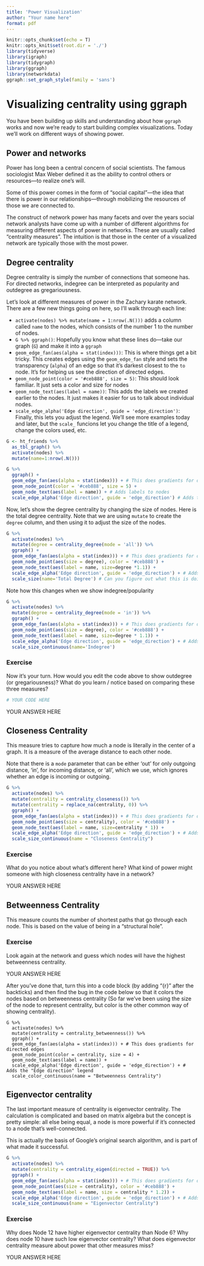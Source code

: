 ```yaml
---
title: 'Power Visualization'
author: "Your name here"
format: pdf
---
```



```r
knitr::opts_chunk$set(echo = T)
knitr::opts_knit$set(root.dir = './')
library(tidyverse)
library(igraph)
library(tidygraph)
library(ggraph)
library(networkdata)
ggraph::set_graph_style(family = 'sans')
```

# Visualizing centrality using ggraph

You have been building up skills and understanding about how `ggraph` works and now we're ready to start building complex visualizations. Today we'll work on different ways of showing power.

## Power and networks

Power has long been a central concern of social scientists. The famous sociologist Max Weber defined it as the ability to control others or resources---to realize one's will.

Some of this power comes in the form of "social capital"---the idea that there is power in our relationships---through mobilizing the resources of those we are connected to.


The construct of network power has many facets and over the years social network analysts have come up with a number of different algorithms for measuring different aspects of power in networks. These are usually called "centrality measures". The intuition is that those in the center of a visualized network are typically those with the most power.

## Degree centrality

Degree centrality is simply the number of connections that someone has. For directed networks, indegree can be interpreted as popularity and outdegree as gregariousness.

Let's look at different measures of power in the Zachary karate network. There are a few new things going on here, so I'll walk through each line:

* `activate(nodes) %>% mutate(name = 1:nrow(.N()))` adds a column called `name` to the nodes, which consists of the number 1 to the number of nodes.
* `G %>% ggraph()`: Hopefully you know what these lines do---take our graph (`G`) and make it into a `ggraph`
* `geom_edge_fan(aes(alpha = stat(index)))`: This is where things get a bit tricky. This creates edges using the `geom_edge_fan` style and sets the transparency (`alpha`) of an edge so that it's darkest closest to the `to` node. It's for helping us see the direction of directed edges.
* `geom_node_point(color = '#ceb888', size = 5)`: This should look familiar. It just sets a color and size for nodes
* `geom_node_text(aes(label = name))`: This adds the labels we created earlier to the nodes. It just makes it easier for us to talk about individual nodes.
* `scale_edge_alpha('Edge direction', guide = 'edge_direction')`: Finally, this lets you adjust the legend. We'll see more examples today and later, but the `scale_` funcions let you change the title of a legend, change the colors used, etc.

```r
G <- ht_friends %>%
  as_tbl_graph() %>%
  activate(nodes) %>%
  mutate(name=1:nrow(.N()))

G %>%
  ggraph() + 
  geom_edge_fan(aes(alpha = stat(index))) + # This does gradients for directed edges
  geom_node_point(color = '#ceb888', size = 5) + 
  geom_node_text(aes(label = name)) + # Adds labels to nodes
  scale_edge_alpha('Edge direction', guide = 'edge_direction') # Adds the "Edge direction" legend

```

Now, let's show the degree centrality by changing the size of nodes. Here is the total degree centrality. Note that we are using `mutate` to create the `degree` column, and then using it to adjust the size of the nodes.

```r
G %>%
  activate(nodes) %>%
  mutate(degree = centrality_degree(mode = 'all')) %>%
  ggraph() +
  geom_edge_fan(aes(alpha = stat(index))) + # This does gradients for directed edges
  geom_node_point(aes(size = degree), color = '#ceb888') +
  geom_node_text(aes(label = name, size=degree *1.1)) +
  scale_edge_alpha('Edge direction', guide = 'edge_direction') + # Adds the "Edge direction" legend
  scale_size(name='Total Degree') # Can you figure out what this is doing?
```

Note how this changes when we show indegree/popularity

```r
G %>%
  activate(nodes) %>%
  mutate(degree = centrality_degree(mode = 'in')) %>%
  ggraph() +
  geom_edge_fan(aes(alpha = stat(index))) + # This does gradients for directed edges
  geom_node_point(aes(size = degree), color = '#ceb888') +
  geom_node_text(aes(label = name, size=degree * 1.1)) +
  scale_edge_alpha('Edge direction', guide = 'edge_direction') + # Adds the "Edge direction" legend
  scale_size_continuous(name='Indegree')
```

### Exercise

Now it's your turn. How would you edit the code above to show outdegree (or gregariousness)? What do you learn / notice based on comparing these three measures?


```r

# YOUR CODE HERE

```

YOUR ANSWER HERE




## Closeness Centrality

This measure tries to capture how much a node is literally in the center of a graph. It is a measure of the average distance to each other node.

Note that there is a `mode` parameter that can be either 'out' for only outgoing distance, 'in', for incoming distance, or 'all', which we use, which ignores whether an edge is incoming or outgoing.

```r

G %>%
  activate(nodes) %>%
  mutate(centrality = centrality_closeness()) %>%
  mutate(centrality = replace_na(centrality, 0)) %>%
  ggraph() + 
  geom_edge_fan(aes(alpha = stat(index))) + # This does gradients for directed edges
  geom_node_point(aes(size = centrality), color = '#ceb888') +
  geom_node_text(aes(label = name, size=centrality * 1)) +
  scale_edge_alpha('Edge direction', guide = 'edge_direction') + # Adds the "Edge direction" legend
  scale_size_continuous(name = "Closeness Centrality")

```

### Exercise

What do you notice about what's different here? What kind of power might someone with high closeness centrality have in a network?


YOUR ANSWER HERE



## Betweenness Centrality

This measure counts the number of shortest paths that go through each node. This is based on the value of being in a "structural hole". 

### Exercise

Look again at the network and guess which nodes will have the highest betweenness centrality.


YOUR ANSWER HERE

After you've done that, turn this into a code block (by adding "{r}" after the backticks) and then find the bug in the code below so that it colors the nodes based on betweenness centrality (So far we've been using the size of the node to represent centrality, but color is the other common way of showing centrality).

```
G %>%
  activate(nodes) %>%
  mutate(centrality = centrality_betweenness()) %>%
  ggraph() +
  geom_edge_fan(aes(alpha = stat(index))) + # This does gradients for directed edges
  geom_node_point(color = centrality, size = 4) +
  geom_node_text(aes(label = name)) +
  scale_edge_alpha('Edge direction', guide = 'edge_direction') + # Adds the "Edge direction" legend
  scale_color_continuous(name = "Betweenness Centrality")
```

## Eigenvector centrality

The last important measure of centrality is eigenvector centrality. The calculation is complicated and based on matrix algebra but the concept is pretty simple: all else being equal, a node is more powerful if it's connected to a node that's well-connected.

This is actually the basis of Google's original search algorithm, and is part of what made it successful.


```r
G %>%
  activate(nodes) %>%
  mutate(centrality = centrality_eigen(directed = TRUE)) %>%
  ggraph() +
  geom_edge_fan(aes(alpha = stat(index))) + # This does gradients for directed edges
  geom_node_point(aes(size = centrality), color = '#ceb888') +
  geom_node_text(aes(label = name, size = centrality * 1.2)) +
  scale_edge_alpha('Edge direction', guide = 'edge_direction') + # Adds the "Edge direction" legend
  scale_size_continuous(name = "Eigenvector Centrality")
```


### Exercise

Why does Node 12 have higher eigenvector centrality than Node 6? Why does node 10 have such low eigenvector centrality? What does eigenvector centrality measure about power that other measures miss?

YOUR ANSWER HERE



